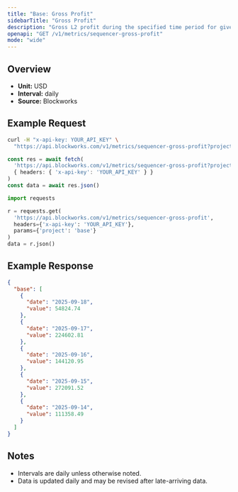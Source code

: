 ```yaml
---
title: "Base: Gross Profit"
sidebarTitle: "Gross Profit"
description: "Gross L2 profit during the specified time period for given blockchain."
openapi: "GET /v1/metrics/sequencer-gross-profit"
mode: "wide"
---
```


## Overview

- **Unit:** USD
- **Interval:** daily
- **Source:** Blockworks

## Example Request

<CodeGroup>

```bash cURL
curl -H "x-api-key: YOUR_API_KEY" \
  "https://api.blockworks.com/v1/metrics/sequencer-gross-profit?project=base"
```

```typescript TypeScript
const res = await fetch(
  'https://api.blockworks.com/v1/metrics/sequencer-gross-profit?project=base',
  { headers: { 'x-api-key': 'YOUR_API_KEY' } }
)
const data = await res.json()
```

```python Python
import requests

r = requests.get(
  'https://api.blockworks.com/v1/metrics/sequencer-gross-profit',
  headers={'x-api-key': 'YOUR_API_KEY'},
  params={'project': 'base'}
)
data = r.json()
```

</CodeGroup>

## Example Response

```json
{
  "base": [
    {
      "date": "2025-09-18",
      "value": 54824.74
    },
    {
      "date": "2025-09-17",
      "value": 224602.81
    },
    {
      "date": "2025-09-16",
      "value": 144120.95
    },
    {
      "date": "2025-09-15",
      "value": 272091.52
    },
    {
      "date": "2025-09-14",
      "value": 111358.49
    }
  ]
}
```

## Notes
- Intervals are daily unless otherwise noted.
- Data is updated daily and may be revised after late-arriving data.